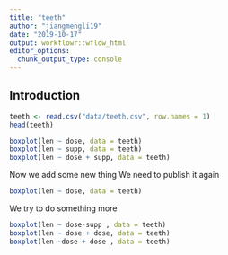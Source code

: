 ```yaml
---
title: "teeth"
author: "jiangmengli19"
date: "2019-10-17"
output: workflowr::wflow_html
editor_options:
  chunk_output_type: console
---
```


## Introduction

```r
teeth <- read.csv("data/teeth.csv", row.names = 1)
head(teeth)
```


```r
boxplot(len ~ dose, data = teeth)
boxplot(len ~ supp, data = teeth)
boxplot(len ~ dose + supp, data = teeth)

```
Now we add some new thing
We need to publish it again


```r
boxplot(len ~ dose, data = teeth)
```

We try to do something more
```r
boxplot(len ~ dose-supp , data = teeth)
boxplot(len ~ dose + dose, data = teeth)
boxplot(len ~dose + dose , data = teeth)
```


